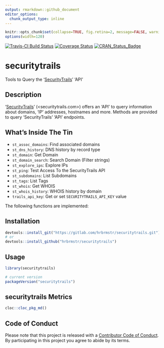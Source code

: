 ```yaml
---
output: rmarkdown::github_document
editor_options: 
  chunk_output_type: inline
---
```

```r
knitr::opts_chunk$set(collapse=TRUE, fig.retina=2, message=FALSE, warning=FALSE)
options(width=120)
```

[![Travis-CI Build Status](https://travis-ci.org/hrbrmstr/securitytrails.svg?branch=master)](https://travis-ci.org/hrbrmstr/securitytrails) 
[![Coverage Status](https://codecov.io/gh/hrbrmstr/securitytrails/branch/master/graph/badge.svg)](https://codecov.io/gh/hrbrmstr/securitytrails)
[![CRAN_Status_Badge](http://www.r-pkg.org/badges/version/securitytrails)](https://cran.r-project.org/package=securitytrails)

# securitytrails

Tools to Query the '[SecurityTrails](https://securitytrails.com/corp/api)' 'API'

## Description

'[SecurityTrails](https://securitytrails.com/corp/api)' (<securitytrails.com>) offers an 'API' to query information about domains, 'IP' addresses, hostnames and more. Methods are provided to query 'SecurityTrails' 'API' endpoints.

## What's Inside The Tin

- `st_assoc_domains`:	Find associated domains
- `st_dns_history`:	DNS history by record type
- `st_domain`:	Get Domain
- `st_domain_search`:	Search Domain (Filter strings)
- `st_explore_ips`:	Explore IPs
- `st_ping`:	Test Access To the SecurityTrails API
- `st_subdomains`:	List Subdomains
- `st_tags`:	List Tags
- `st_whois`:	Get WHOIS
- `st_whois_history`:	WHOIS history by domain
- `trails_api_key`:	Get or set `SECURITYTRAILS_API_KEY` value

The following functions are implemented:

## Installation

```r
devtools::install_git("https://gitlab.com/hrbrmstr/securitytrails.git")
# or
devtools::install_github("hrbrmstr/securitytrails")
```

## Usage

```r
library(securitytrails)

# current version
packageVersion("securitytrails")

```

## securitytrails Metrics

```r
cloc::cloc_pkg_md()
```

## Code of Conduct

Please note that this project is released with a [Contributor Code of Conduct](CONDUCT.md). 
By participating in this project you agree to abide by its terms.

